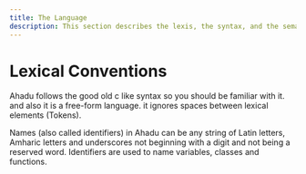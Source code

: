 ```yaml
---
title: The Language
description: This section describes the lexis, the syntax, and the semantics of Ahadu.
---
```


# Lexical Conventions

Ahadu follows the good old c like syntax so you should be familiar with it. and also it is a free-form language.
it ignores spaces between lexical elements (Tokens).

Names (also called identifiers) in Ahadu can be any string of Latin letters, Amharic letters and underscores not beginning with a digit and not being a reserved word. Identifiers are used to name variables, classes and functions.

